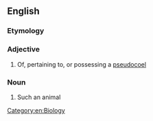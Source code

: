 ==English==
{{wikipedia|Body cavity}}

===Etymology===
{{suffix|en|pseudocoelom|ate}}

===Adjective===
{{en-adj}}

# Of, pertaining to, or possessing a [[pseudocoel]]

===Noun===
{{en-noun}}

# Such an animal

[[Category:en:Biology]]
